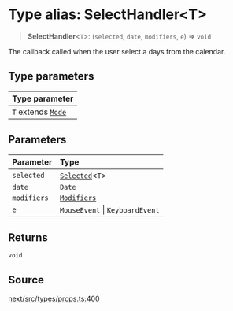 # Type alias: SelectHandler\<T\>

> **SelectHandler**\<`T`\>: (`selected`, `date`, `modifiers`, `e`) => `void`

The callback called when the user select a days from the calendar.

## Type parameters

| Type parameter |
| :------ |
| `T` extends [`Mode`](/api/next/type-aliases/Mode.mdx) |

## Parameters

| Parameter | Type |
| :------ | :------ |
| `selected` | [`Selected`](/api/next/type-aliases/Selected.mdx)\<`T`\> |
| `date` | `Date` |
| `modifiers` | [`Modifiers`](/api/next/type-aliases/Modifiers.mdx) |
| `e` | `MouseEvent` \| `KeyboardEvent` |

## Returns

`void`

## Source

[next/src/types/props.ts:400](https://github.com/gpbl/react-day-picker/blob/86f49ff11/next/src/types/props.ts#L400)
